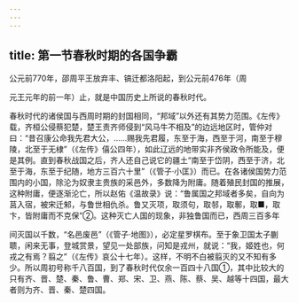 ```yaml
---
---
---
```

title: 第一节春秋时期的各国争霸
---



公元前770年，邵周平王放弃丰、镐迁都洛阳起，到公元前476年（周

元王元年的前一年）止，就是中国历史上所说的春秋时代。

春秋时代的诸侯国与西周时期的封国相同，“邦域”以外还有其势力范围。《左传》载，齐桓公侵蔡犯楚，楚王责齐师侵到“风马牛不相及”的边远地区时，管仲对曰：“昔召康公命我先君大公，……赐我先君履，东至于海，西至于河，南至于穆陵，北至于无棣”（《左传》僖公四年），如此辽远的地带实非齐侯政令所能及，便是其例。直到春秋战国之后，齐人还自己说它的疆土“南至于岱阴，西至于济，北至于海，东至于纪随，地方三百六十里”（《管子·小匡》）而已。在各诸侯国势力范围内的小国，除沦为奴隶主贵族的采邑外，多数降为附庸。随着殖民封国的推展，这种附庸，便逐渐沦亡，所以赵佑《温故录》说：“鲁属国之邦域者多矣，自向为莒入宿，被宋迁邾，与鲁世相仇杀。鲁又灭项，取须句，取邿，取鄟，取■，取卞，皆附庸而不克保”②。这种灭亡人国的现象，非独鲁国而已，西周三百多年

间灭国以千数，“名邑废邑”（《管子·地图》），必定星罗棋布。至于象卫国太子蒯聩，闲来无事，登城赏景，望见一处部族，问知是戎州，就说：“我，姬姓也，何戎之有焉？翦之”（《左传》哀公十七年）。这样，不明不白被翦灭的又不知有多少。所以周初号称千八百国，到了春秋时代仅余一百四十八国①，其中比较大的只有齐、晋、楚、秦、鲁、曹、郑、宋、卫、燕、陈、蔡、吴、越等十四国，最大者则为齐、晋、秦、楚四国。
